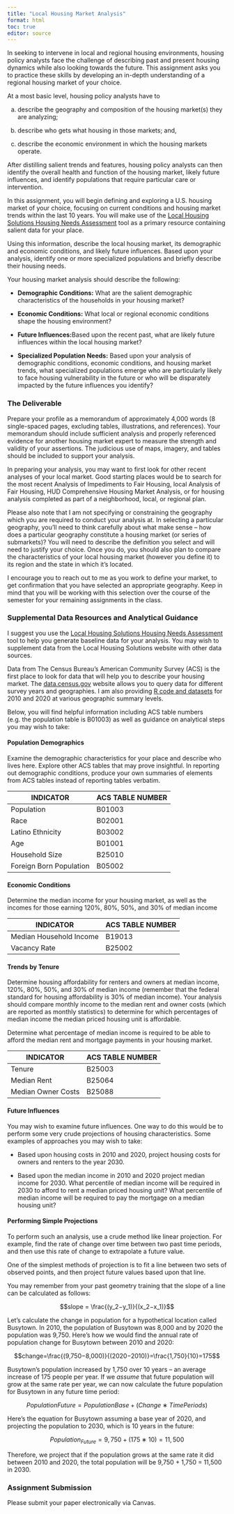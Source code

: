 ```yaml
---
title: "Local Housing Market Analysis"
format: html
toc: true
editor: source
---
```


In seeking to intervene in local and regional housing environments, housing policy analysts face the challenge of describing past and present housing dynamics while also looking towards the future. This assignment asks you to practice these skills by developing an in-depth understanding of a regional housing market of your choice.

At a most basic level, housing policy analysts have to

a. describe the geography and composition of the housing market(s) they are analyzing;

b. describe who gets what housing in those markets; and,

c. describe the economic environment in which the housing markets operate.

After distilling salient trends and features, housing policy analysts can then identify the overall health and function of the housing market, likely future influences, and identify populations that require particular care or intervention.

In this assignment, you will begin defining and exploring a U.S. housing market of your choice, focusing on current conditions and housing market trends within the last 10 years. You will make use of the [Local Housing Solutions Housing Needs Assessment](https://localhousingsolutions.org/housing-needs-assessment/) tool as a primary resource containing salient data for your place. 

Using this information, describe the local housing market, its demographic and economic conditions, and likely future influences. Based upon your analysis, identify one or more specialized populations and briefly describe their housing needs.

Your housing market analysis should describe the following:

-   **Demographic Conditions:** What are the salient demographic characteristics of the households in your housing market?

-   **Economic Conditions:** What local or regional economic conditions shape the housing environment?

-   **Future Influences:**Based upon the recent past, what are likely future influences within the local housing market?

-   **Specialized Population Needs:** Based upon your analysis of demographic conditions, economic conditions, and housing market trends, what specialized populations emerge who are particularly likely to face housing vulnerability in the future or who will be disparately impacted by the future influences you identify?

### The Deliverable 

Prepare your profile as a memorandum of approximately 4,000 words (8 single-spaced pages, excluding tables, illustrations, and references). Your memorandum should include sufficient analysis and properly referenced evidence for another housing market expert to measure the strength and validity of your assertions. The judicious use of maps, imagery, and tables should be included to support your analysis.

In preparing your analysis, you may want to first look for other recent analyses of your local market. Good starting places would be to search for the most recent Analysis of Impediments to Fair Housing, local Analysis of Fair Housing, HUD Comprehensive Housing Market Analysis, or for housing analysis completed as part of a neighborhood, local, or regional plan.

Please also note that I am not specifying or constraining the geography which you are required to conduct your analysis at. In selecting a particular geography, you'll need to think carefully about what make sense -- how does a particular geography constitute a housing market (or series of submarkets)? You will need to describe the definition you select and will need to justify your choice. Once you do, you should also plan to compare the characteristics of your local housing market (however you define it) to its region and the state in which it's located.

I encourage you to reach out to me as you work to define your market, to get confirmation that you have selected an appropriate geography. Keep in mind that you will be working with this selection over the course of the semester for your remaining assignments in the class.

### Supplemental Data Resources and Analytical Guidance

I suggest you use the [Local Housing Solutions Housing Needs Assessment](https://localhousingsolutions.org/housing-needs-assessment/) tool to help you generate baseline data for your analysis. You may wish to supplement data from the Local Housing Solutions website with other data sources. 

Data from The Census Bureau's American Community Survey (ACS) is the first place to look for data that will help you to describe your housing market. The [data.census.gov](https://data.census.gov/) website allows you to query data for different survey years and geographies. I am also providing [R code and datasets](https://uofi.box.com/s/by6nq9569j2f09dj059lx5nuj3u0vond) for 2010 and 2020 at various geographic summary levels.

Below, you will find helpful information including ACS table numbers (e.g. the population table is B01003) as well as guidance on analytical steps you may wish to take:

#### Population Demographics

Examine the demographic characteristics for your place and describe who lives here. Explore other ACS tables that may prove insightful. In reporting out demographic conditions, produce your own summaries of elements from ACS tables instead of reporting tables verbatim.

| **INDICATOR**           | **ACS TABLE NUMBER** |
|-------------------------|----------------------|
| Population              | B01003               |
| Race              | B02001                     |
| Latino Ethnicity        | B03002               |
| Age                     | B01001               |
| Household Size          | B25010               |
| Foreign Born Population | B05002               |

#### Economic Conditions

Determine the median income for your housing market, as well as the incomes for those earning 120%, 80%, 50%, and 30% of median income

| **INDICATOR**           | **ACS TABLE NUMBER** |
|-------------------------|----------------------|
| Median Household Income | B19013               |
| Vacancy Rate            | B25002               |

#### Trends by Tenure

Determine housing affordability for renters and owners at median income, 120%, 80%, 50%, and 30% of median income (remember that the federal standard for housing affordability is 30% of median income). Your analysis should compare monthly income to the median rent and owner costs (which are reported as monthly statistics) to determine for which percentages of median income the median priced housing unit is affordable.

Determine what percentage of median income is required to be able to afford the median rent and mortgage payments in your housing market.

| **INDICATOR**      | **ACS TABLE NUMBER** |
|--------------------|----------------------|
| Tenure             | B25003               |
| Median Rent        | B25064               |
| Median Owner Costs | B25088               |

#### Future Influences

You may wish to examine future influences. One way to do this would be to perform some very crude projections of housing characteristics. Some examples of approaches you may wish to take:

- Based upon housing costs in 2010 and 2020, project housing costs for owners and renters to the year 2030.

- Based upon the median income in 2010 and 2020 project median income for 2030. What percentile of median income will be required in 2030 to afford to rent a median priced housing unit? What percentile of median income will be required to pay the mortgage on a median housing unit?

#### Performing Simple Projections

To perform such an analysis, use a crude method like linear projection. For example, find the rate of change over time between two past time periods, and then use this rate of change to extrapolate a future value.

One of the simplest methods of projection is to fit a line between two sets of observed points, and then project future values based upon that line.

You may remember from your past geometry training that the slope of a line can be calculated as follows:

$$slope = \frac{(y_2−y_1)}{(x_2−x_1)}$$

Let's calculate the change in population for a hypothetical location called Busytown. In 2010, the population of Busytown was 8,000 and by 2020 the population was 9,750. Here's how we would find the annual rate of population change for Busytown between 2010 and 2020:

$$change=\frac{(9,750−8,000)}{(2020−2010)}=\frac{1,750}{10}=175$$

Busytown's population increased by 1,750 over 10 years -- an average increase of 175 people per year. If we *assume* that future population will grow at the same rate per year, we can now calculate the future population for Busytown in any future time period:

$$PopulationFuture=PopulationBase+(Change∗TimePeriods)$$

Here's the equation for Busytown assuming a base year of 2020, and projecting the population to 2030, which is 10 years in the future:

$$Population_{Future}=9,750+(175∗10)=11,500$$

Therefore, we project that if the population grows at the same rate it did between 2010 and 2020, the total population will be 9,750 + 1,750 = 11,500 in 2030.

### Assignment Submission

Please submit your paper electronically via Canvas.